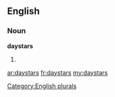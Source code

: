 ==English==

===Noun===
'''daystars'''

# {{plural of|[[daystar]]}}

[[Category:English plurals]]

[[ar:daystars]]
[[fr:daystars]]
[[my:daystars]]